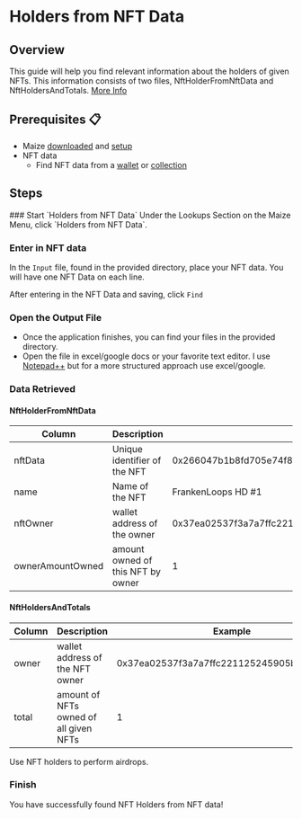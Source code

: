 
# Holders from NFT Data

## Overview

This guide will help you find relevant information about the holders of given NFTs. This information consists of two files, NftHolderFromNftData and NftHoldersAndTotals. [More Info](holders-from-nft-data#data-retrieved)

## Prerequisites 📋

- Maize [downloaded](../download-maize) and [setup](../setup-maize)
- NFT data
  - Find NFT data from a [wallet](nft-info-from-a-wallet) or [collection](nft-info-from-collection)

## Steps

<Steps>
  ### Start `Holders from NFT Data`
  Under the Lookups Section on the Maize Menu, click `Holders from NFT Data`.

  ### Enter in NFT data
  In the `Input` file, found in the provided directory, place your NFT data. You will have one NFT Data on each line. 

  <ImageStacking image1="/images/tutorials/holdersFromNftData/FilePath.jpg" image2="/images/tutorials/holdersFromNftData/InputFile.jpg" />

  After entering in the NFT Data and saving, click `Find`

  ### Open the Output File
  - Once the application finishes, you can find your files in the provided directory.
  - Open the file in excel/google docs or your favorite text editor. I use [Notepad++](https://notepad-plus-plus.org/) but for a more structured approach use excel/google.

<ImageStacking image1="/images/tutorials/holdersFromNftData/Final.jpg" image2="/images/tutorials/holdersFromNftData/FinalFiles.jpg" />


  ### Data Retrieved
  #### NftHolderFromNftData
| Column | Description | Example |
|----------|----------|----------|
| nftData | Unique identifier of the NFT | 0x266047b1b8fd705e74f8649e7967d310aab8926f2a79963309328e5eadbe5f8c |
| name | Name of the NFT  | FrankenLoops HD #1 |
| nftOwner   | wallet address of the owner   | 0x37ea02537f3a7a7ffc221125245905be3d5423e6 |
| ownerAmountOwned   | amount owned of this NFT by owner| 1 |

  #### NftHoldersAndTotals
| Column | Description | Example |
|----------|----------|----------|
| owner | wallet address of the NFT owner | 0x37ea02537f3a7a7ffc221125245905be3d5423e6 |
| total | amount of NFTs owned of all given NFTs | 1 |

<Callout type="info" emoji="📘">
  Use NFT holders to perform airdrops.
</Callout>

  ### Finish
  You have successfully found NFT Holders from NFT data! 
  </Steps>

